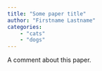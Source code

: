```yaml
---
title: "Some paper title"
author: "Firstname Lastname"
categories:
    - "cats"
    - "dogs"
---
```


A comment about this paper.